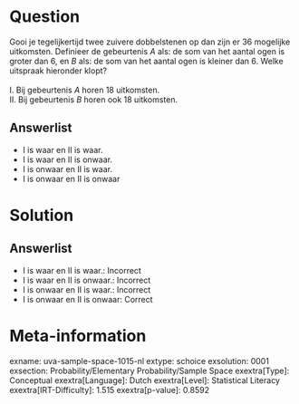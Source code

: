 Question
========

Gooi je tegelijkertijd twee zuivere dobbelstenen op dan zijn er 36
mogelijke uitkomsten. Definieer de gebeurtenis *A* als: de som van het
aantal ogen is groter dan 6, en *B* als: de som van het aantal ogen is
kleiner dan 6. Welke uitspraak hieronder klopt?\
\
I. Bij gebeurtenis *A* horen 18 uitkomsten.\
II. Bij gebeurtenis *B* horen ook 18 uitkomsten.

Answerlist
----------

* I is waar en II is waar.
* I is waar en II is onwaar.
* I is onwaar en II is waar.
* I is onwaar en II is onwaar

Solution
========

Answerlist
----------

* I is waar en II is waar.: Incorrect
* I is waar en II is onwaar.: Incorrect
* I is onwaar en II is waar.: Incorrect
* I is onwaar en II is onwaar: Correct

Meta-information
================
exname: uva-sample-space-1015-nl
extype: schoice
exsolution: 0001
exsection: Probability/Elementary Probability/Sample Space
exextra[Type]: Conceptual
exextra[Language]: Dutch
exextra[Level]: Statistical Literacy
exextra[IRT-Difficulty]: 1.515
exextra[p-value]: 0.8592
